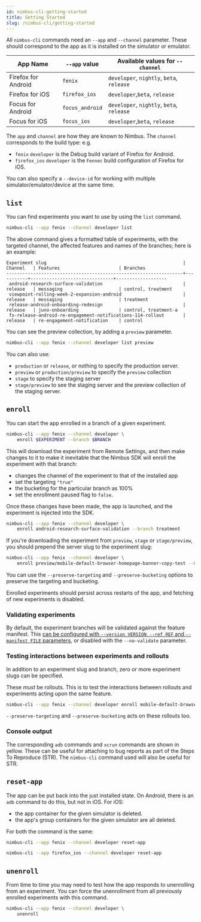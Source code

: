 ```yaml
---
id: nimbus-cli-getting-started
title: Getting Started
slug: /nimbus-cli/getting-started
---
```


All `nimbus-cli` commands need an `--app` and `--channel` parameter. These should correspond to the app as it is installed on the simulator or emulator.

| App Name  | `--app` value | Available values for `--channel` |
| -| - | - |
| Firefox for Android   | `fenix` | `developer`, `nightly`, `beta`, `release` |
| Firefox for iOS  | `firefox_ios` | `developer`,`beta`, `release` |
| Focus for Android  | `focus_android` | `developer`, `nightly`, `beta`, `release` |
| Focus for iOS  | `focus_ios` | `developer`,`beta`, `release` |

The `app` and `channel` are how they are known to Nimbus. The `channel` corresponds to the build type: e.g.

- `fenix` `developer` is the Debug build variant of Firefox for Android.
- `firefox_ios` `developer` is the `Fennec` build configuration of Firefox for iOS.

You can also specify a `--device-id` for working with multiple simulator/emulator/device at the same time.

## `list`

You can find experiments you want to use by using the `list` command.

```sh
nimbus-cli --app fenix --channel developer list
```

The above command gives a formatted table of experiments, with the targeted channel, the affected features and names of the branches; here is an example:

```
Experiment slug                                                   | Channel   | Features                      | Branches
------------------------------------------------------------------+-----------+-------------------------------+-------------------
 android-research-surface-validation                              | release   | messaging                     | control, treatment
 viewpoint-rolling-week-2-expansion-android                       | release   | messaging                     | treatment
 release-android-onboarding-redesign                              | release   | juno-onboarding               | control, treatment-a
 fx-release-android-re-engagement-notifications-114-rollout       | release   | re-engagement-notification    | control
```

You can see the preview collection, by adding a `preview` parameter.

```sh
nimbus-cli --app fenix --channel developer list preview
```

You can also use:

 - `production` or `release`, or nothing to specify the production server.
 - `preview` or `production/preview` to specify the `preview` collection
 - `stage` to specify the staging server
 - `stage/preview` to see the staging server and the preview collection of the staging server.

## `enroll`

You can start the app enrolled in a branch of a given experiment.

```sh
nimbus-cli --app fenix --channel developer \
    enroll $EXPERIMENT --branch $BRANCH
```

This will download the experiment from Remote Settings, and then make changes to it to make it inevitable that the Nimbus SDK will enroll the experiment with that branch:

- changes the channel of the experiment to that of the installed app
- set the targeting `"true"`
- the bucketing for the particular branch as 100%
- set the enrollment paused flag to `false`.

Once these changes have been made, the app is launched, and the experiment is injected into the SDK.

```sh
nimbus-cli --app fenix --channel developer \
    enroll android-research-surface-validation --branch treatment
```

If you're downloading the experiment from `preview`, `stage` or `stage/preview`, you should prepend the server slug to the experiment slug:

```sh
nimbus-cli --app fenix --channel developer \
    enroll preview/mobile-default-browser-homepage-banner-copy-test --branch treatment-c
```

You can use the `--preserve-targeting` and `--preserve-bucketing` options to preserve the targeting and bucketing.

Enrolled experiments should persist across restarts of the app, and fetching of new experiments is disabled.

### Validating experiments

By default, the experiment branches will be validated against the feature manifest. This [can be configured with `--version VERSION`, `--ref REF` and `--manifest FILE` parameters](/nimbus-cli/fml), or disabled with the `--no-validate` parameter.

### Testing interactions between experiments and rollouts

In addition to an experiment slug and branch, zero or more experiment slugs can be specified.

These _must_ be rollouts. This is to test the interactions between rollouts and experiments acting upon the same feature.

```sh
nimbus-cli --app fenix --channel developer enroll mobile-default-browser-cta-copy-test --branch treatment viewpoint-rolling-week-2-expansion-android
```

`--preserve-targeting` and `--preserve-bucketing` acts on these rollouts too.

### Console output

The corresponding `adb` commands and `xcrun` commands are shown in yellow. These can be useful for attaching to bug reports as part of the Steps To Reproduce (STR). The `nimbus-cli` command used will also be useful for STR.

## `reset-app`

The app can be put back into the just installed state. On Android, there is an `adb` command to do this, but not in iOS. For iOS:

- the app container for the given simulator is deleted.
- the app's group containers for the given simulator are all deleted.

For both the command is the same:

```sh
nimbus-cli --app fenix --channel developer reset-app
```

```sh
nimbus-cli --app firefox_ios --channel developer reset-app
```

## `unenroll`

From time to time you may need to test how the app responds to unenrolling from an experiment. You can force the unenrollment from all previously enrolled experiments with this command.

```sh
nimbus-cli --app fenix --channel developer \
    unenroll
```
